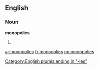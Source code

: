==English==

===Noun===
'''monopolies'''

# {{plural of|monopoly}}

[[Category:English plurals ending in "-ies"]]

[[ar:monopolies]]
[[fr:monopolies]]
[[no:monopolies]]